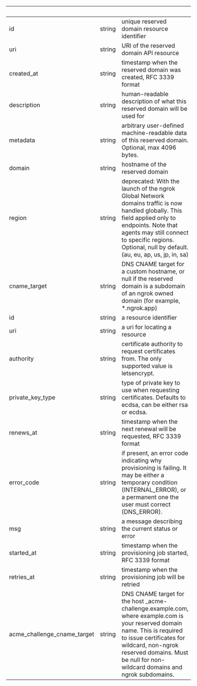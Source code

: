 | &nbsp;                      | &nbsp; | &nbsp;                                                                                                                                                                                                                                                   |
| --------------------------- | ------ | -------------------------------------------------------------------------------------------------------------------------------------------------------------------------------------------------------------------------------------------------------- |
| id                          | string | unique reserved domain resource identifier                                                                                                                                                                                                               |
| uri                         | string | URI of the reserved domain API resource                                                                                                                                                                                                                  |
| created_at                  | string | timestamp when the reserved domain was created, RFC 3339 format                                                                                                                                                                                          |
| description                 | string | human-readable description of what this reserved domain will be used for                                                                                                                                                                                 |
| metadata                    | string | arbitrary user-defined machine-readable data of this reserved domain. Optional, max 4096 bytes.                                                                                                                                                          |
| domain                      | string | hostname of the reserved domain                                                                                                                                                                                                                          |
| region                      | string | deprecated: With the launch of the ngrok Global Network domains traffic is now handled globally. This field applied only to endpoints. Note that agents may still connect to specific regions. Optional, null by default. (au, eu, ap, us, jp, in, sa)   |
| cname_target                | string | DNS CNAME target for a custom hostname, or null if the reserved domain is a subdomain of an ngrok owned domain (for example, \*.ngrok.app)                                                                                                               |
| id                          | string | a resource identifier                                                                                                                                                                                                                                    |
| uri                         | string | a uri for locating a resource                                                                                                                                                                                                                            |
| authority                   | string | certificate authority to request certificates from. The only supported value is letsencrypt.                                                                                                                                                             |
| private_key_type            | string | type of private key to use when requesting certificates. Defaults to ecdsa, can be either rsa or ecdsa.                                                                                                                                                  |
| renews_at                   | string | timestamp when the next renewal will be requested, RFC 3339 format                                                                                                                                                                                       |
| error_code                  | string | if present, an error code indicating why provisioning is failing. It may be either a temporary condition (INTERNAL_ERROR), or a permanent one the user must correct (DNS_ERROR).                                                                         |
| msg                         | string | a message describing the current status or error                                                                                                                                                                                                         |
| started_at                  | string | timestamp when the provisioning job started, RFC 3339 format                                                                                                                                                                                             |
| retries_at                  | string | timestamp when the provisioning job will be retried                                                                                                                                                                                                      |
| acme_challenge_cname_target | string | DNS CNAME target for the host \_acme-challenge.example.com, where example.com is your reserved domain name. This is required to issue certificates for wildcard, non-ngrok reserved domains. Must be null for non-wildcard domains and ngrok subdomains. |
